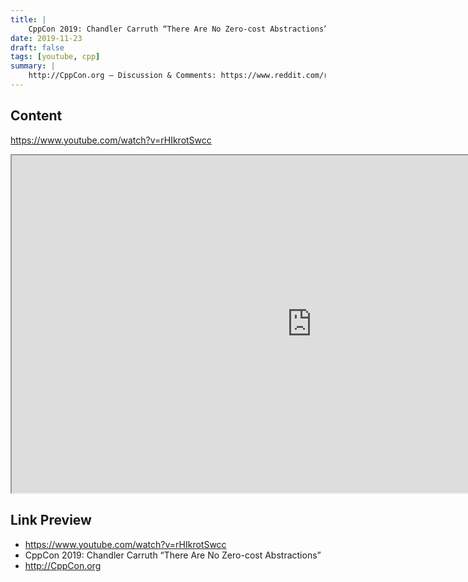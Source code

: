 ```yaml
---
title: |
    CppCon 2019: Chandler Carruth “There Are No Zero-cost Abstractions”
date: 2019-11-23
draft: false
tags: [youtube, cpp]
summary: |
    http://CppCon.org — Discussion & Comments: https://www.reddit.com/r/cpp/ — Presentation Slides, PDFs, Source Code and other presenter materials are available at: https://github.com/CppCon/CppCon2019
---
```


## Content

https://www.youtube.com/watch?v=rHIkrotSwcc


<iframe
    width="960"
    height="540"
    src="https://www.youtube.com/embed/rHIkrotSwcc"
    title="CppCon 2019: Chandler Carruth “There Are No Zero-cost Abstractions”"
    allow="accelerometer; autoplay; clipboard-write; encrypted-media; gyroscope; picture-in-picture; web-share"
    allowFullscreen
    >
</iframe>

## Link Preview

- https://www.youtube.com/watch?v=rHIkrotSwcc
- CppCon 2019: Chandler Carruth “There Are No Zero-cost Abstractions”
- http://CppCon.org
